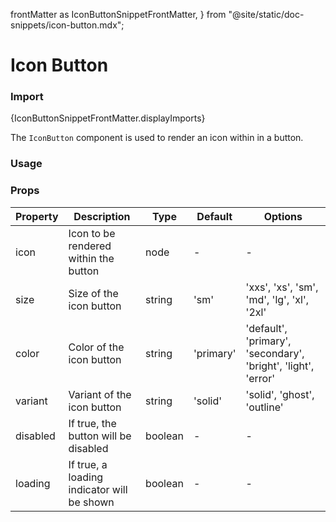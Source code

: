   frontMatter as IconButtonSnippetFrontMatter,
} from "@site/static/doc-snippets/icon-button.mdx";

# Icon Button

### Import

<CodeBlock language="jsx">
  {IconButtonSnippetFrontMatter.displayImports}
</CodeBlock>

The `IconButton` component is used to render an icon within in a button.

### Usage

<IconButtonSnippet />

### Props

| Property | Description                                | Type    | Default   | Options                                                       |
| -------- | ------------------------------------------ | ------- | --------- | ------------------------------------------------------------- |
| icon     | Icon to be rendered within the button      | node    | -         | -                                                             |
| size     | Size of the icon button                    | string  | 'sm'      | 'xxs', 'xs', 'sm', 'md', 'lg', 'xl', '2xl'                    |
| color    | Color of the icon button                   | string  | 'primary' | 'default', 'primary', 'secondary', 'bright', 'light', 'error' |
| variant  | Variant of the icon button                 | string  | 'solid'   | 'solid', 'ghost', 'outline'                                   |
| disabled | If true, the button will be disabled       | boolean | -         | -                                                             |
| loading  | If true, a loading indicator will be shown | boolean | -         | -                                                             |
